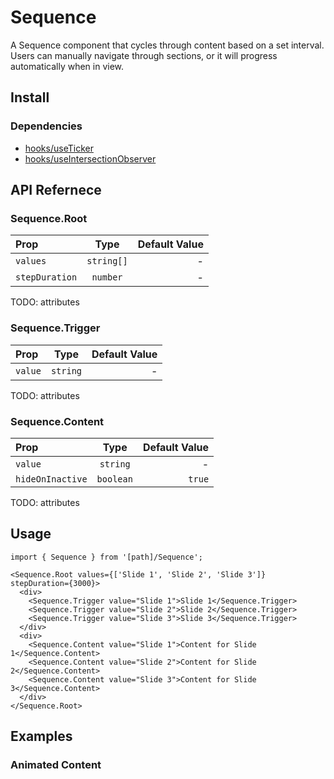 
# Sequence

A Sequence component that cycles through content based on a set interval.
Users can manually navigate through sections, or it will progress automatically when in view.

<ComponentPreview
  path="@/foundations/components/Sequence/examples/SequenceExample"
  withSource={false}
/>

## Install

<FileSource path="@/foundations/components/Sequence" />

### Dependencies

- [hooks/useTicker](/hooks/use-ticker)
- [hooks/useIntersectionObserver](/hooks/use-intersection-observer)

## API Refernece

### Sequence.Root

| Prop           |    Type    | Default Value |
| :------------- | :--------: | ------------: |
| `values`       | `string[]` |             - |
| `stepDuration` |  `number`  |             - |

TODO: attributes

### Sequence.Trigger

| Prop    |   Type   | Default Value |
| :------ | :------: | ------------: |
| `value` | `string` |             - |

TODO: attributes

### Sequence.Content

| Prop             |   Type    | Default Value |
| :--------------- | :-------: | ------------: |
| `value`          | `string`  |             - |
| `hideOnInactive` | `boolean` |        `true` |

TODO: attributes

## Usage

```tsx copy
import { Sequence } from '[path]/Sequence';
```

```tsx copy
<Sequence.Root values={['Slide 1', 'Slide 2', 'Slide 3']} stepDuration={3000}>
  <div>
    <Sequence.Trigger value="Slide 1">Slide 1</Sequence.Trigger>
    <Sequence.Trigger value="Slide 2">Slide 2</Sequence.Trigger>
    <Sequence.Trigger value="Slide 3">Slide 3</Sequence.Trigger>
  </div>
  <div>
    <Sequence.Content value="Slide 1">Content for Slide 1</Sequence.Content>
    <Sequence.Content value="Slide 2">Content for Slide 2</Sequence.Content>
    <Sequence.Content value="Slide 3">Content for Slide 3</Sequence.Content>
  </div>
</Sequence.Root>
```

## Examples

### Animated Content

<ComponentPreview path="@/foundations/components/Sequence/examples/SequenceAnimatedContent" />
